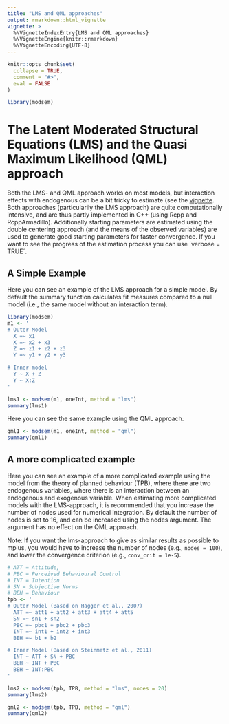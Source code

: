 ```yaml
---
title: "LMS and QML approaches"
output: rmarkdown::html_vignette
vignette: >
  %\VignetteIndexEntry{LMS and QML approaches}
  %\VignetteEngine{knitr::rmarkdown}
  %\VignetteEncoding{UTF-8}
---
```


```r
knitr::opts_chunk$set(
  collapse = TRUE,
  comment = "#>",
  eval = FALSE
)
```

```r
library(modsem)
```
# The Latent Moderated Structural Equations (LMS) and the Quasi Maximum Likelihood (QML) approach 
Both the LMS- and QML approach works on most models, but interaction effects with 
endogenous can be a bit tricky to estimate (see the [vignette](https://kss2k.github.io/intro_modsem/articles/interaction_two_etas.html). 
Both approaches (particularily the LMS approach) are quite computationally intensive, and are thus partly implemented in C++ (using Rcpp and RcppArmadillo). 
Additionally starting parameters are estimated using the double centering approach (and the means of the observed variables) 
are used to generate good starting parameters for faster convergence. If you want to see the progress of the estimation process you can use ´verbose = TRUE´.

## A Simple Example
Here you can see an example of the LMS approach for a simple model. 
By default the summary function calculates fit measures compared to a null model (i.e., the same model without an interaction term).

```r
library(modsem)
m1 <- '
# Outer Model
  X =~ x1
  X =~ x2 + x3
  Z =~ z1 + z2 + z3
  Y =~ y1 + y2 + y3

# Inner model
  Y ~ X + Z
  Y ~ X:Z
'

lms1 <- modsem(m1, oneInt, method = "lms")
summary(lms1)
```

Here you can see the same example using the QML approach. 

```r
qml1 <- modsem(m1, oneInt, method = "qml")
summary(qml1)
```

## A more complicated example
Here you can see an example of a more complicated example using the model from the
theory of planned behaviour (TPB), where there are two endogenous variables, 
where there is an interaction between an endogenous and exogenous variable. 
When estimating more complicated models with the LMS-approach, 
it is recommended that you increase the number of 
nodes used for numerical integration. By default the number of nodes is set to 16,
and can be increased using the nodes argument. The argument has no effect on the QML approach.

Note: If you want the lms-approach to give as similar results as possible to
mplus, you would have to increase the number of nodes (e.g., `nodes = 100`), 
and lower the convergence criterion (e.g., `conv_crit = 1e-5`).

```r
# ATT = Attitude, 
# PBC = Perceived Behavioural Control 
# INT = Intention 
# SN = Subjective Norms
# BEH = Behaviour
tpb <- ' 
# Outer Model (Based on Hagger et al., 2007)
  ATT =~ att1 + att2 + att3 + att4 + att5
  SN =~ sn1 + sn2
  PBC =~ pbc1 + pbc2 + pbc3
  INT =~ int1 + int2 + int3
  BEH =~ b1 + b2

# Inner Model (Based on Steinmetz et al., 2011)
  INT ~ ATT + SN + PBC
  BEH ~ INT + PBC 
  BEH ~ INT:PBC  
'

lms2 <- modsem(tpb, TPB, method = "lms", nodes = 20)
summary(lms2)

qml2 <- modsem(tpb, TPB, method = "qml")
summary(qml2)
```

